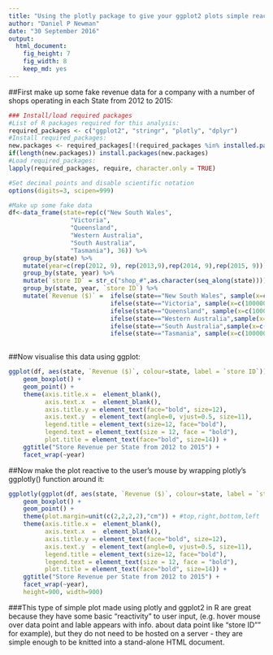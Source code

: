 ```yaml
---
title: "Using the plotly package to give your ggplot2 plots simple reactivity to user input"
author: "Daniel P Newman"
date: "30 September 2016"
output: 
  html_document: 
    fig_height: 7
    fig_width: 8
    keep_md: yes
---
```


##First make up some fake revenue data for a company with a number of shops operating in each State from 2012 to 2015:
```r
### Install/load required packages
#List of R packages required for this analysis:
required_packages <- c("ggplot2", "stringr", "plotly", "dplyr")
#Install required_packages:
new.packages <- required_packages[!(required_packages %in% installed.packages()[,"Package"])]
if(length(new.packages)) install.packages(new.packages)
#Load required_packages:
lapply(required_packages, require, character.only = TRUE)

#Set decimal points and disable scientific notation
options(digits=3, scipen=999) 

#Make up some fake data
df<-data_frame(state=rep(c("New South Wales", 
                 "Victoria", 
                 "Queensland",
                 "Western Australia",
                 "South Australia",
                 "Tasmania"), 36)) %>%
    group_by(state) %>%
    mutate(year=c(rep(2012, 9), rep(2013,9),rep(2014, 9),rep(2015, 9))) %>%
    group_by(state, year) %>%
    mutate(`store ID` = str_c("shop_#",as.character(seq_along(state)))) %>%
    group_by(state, year, `store ID`) %>%
    mutate(`Revenue ($)` =  ifelse(state=="New South Wales", sample(x=c(1000000:9000000), 1),
                            ifelse(state=="Victoria", sample(x=c(1000000:7000000), 1),
                            ifelse(state=="Queensland", sample(x=c(1000000:5000000), 1),
                            ifelse(state=="Western Australia",sample(x=c(100000:2000000), 1),
                            ifelse(state=="South Australia",sample(x=c(100000:900000), 1),       
                            ifelse(state=="Tasmania", sample(x=c(100000:2000000), 1), NA)))))))
    

```

##Now visualise this data using ggplot: 
```r
ggplot(df, aes(state, `Revenue ($)`, colour=state, label = `store ID`)) +
    geom_boxplot() + 
    geom_point() +
    theme(axis.title.x =  element_blank(),
          axis.text.x  =  element_blank(), 
          axis.title.y = element_text(face="bold", size=12),
          axis.text.y  = element_text(angle=0, vjust=0.5, size=11),
          legend.title = element_text(size=12, face="bold"),
          legend.text = element_text(size = 12, face = "bold"),
          plot.title = element_text(face="bold", size=14)) + 
    ggtitle("Store Revenue per State from 2012 to 2015") +
    facet_wrap(~year)
```

##Now make the plot reactive to the user's mouse by wrapping plotly's ggplotly() function around it:
```r
ggplotly(ggplot(df, aes(state, `Revenue ($)`, colour=state, label = `store ID`)) +
    geom_boxplot() + 
    geom_point() +
    theme(plot.margin=unit(c(2,2,2,2),"cm")) + #top,right,bottom,left 
    theme(axis.title.x =  element_blank(),
          axis.text.x  =  element_blank(), 
          axis.title.y = element_text(face="bold", size=12),
          axis.text.y  = element_text(angle=0, vjust=0.5, size=11),
          legend.title = element_text(size=12, face="bold"),
          legend.text = element_text(size = 12, face = "bold"),
          plot.title = element_text(face="bold", size=14)) +
    ggtitle("Store Revenue per State from 2012 to 2015") +
    facet_wrap(~year),
    height=900, width=900)
```

###This type of simple plot made using plotly and ggplot2 in R are great because they have some basic "reactivity" to user input, (e.g. hover mouse over data point and lable appears with info. about data point like "store ID"" for example), but they do not need to be hosted on a server - they are simple enough to be knitted into a stand-alone HTML document. 
